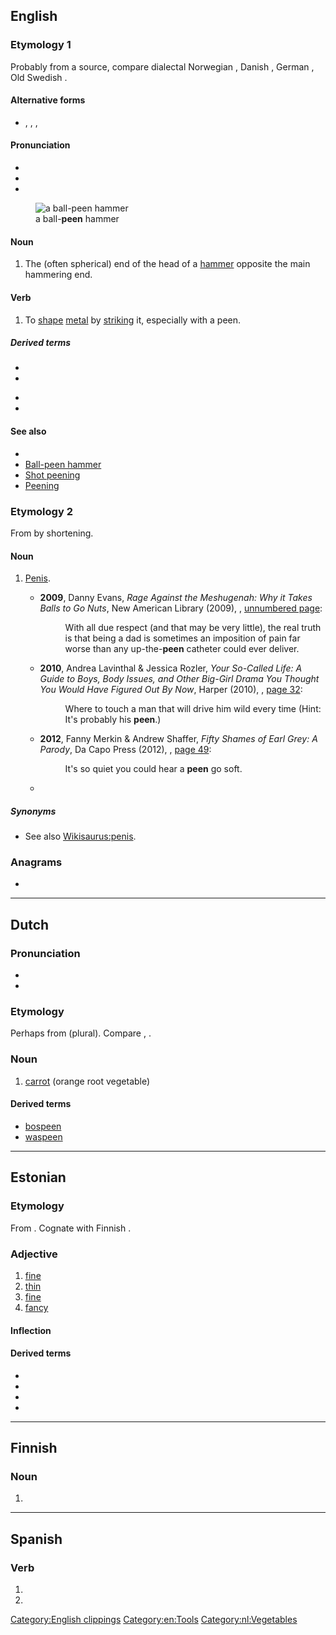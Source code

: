 ==English==

===Etymology 1===
Probably from a {{etyl|gmq|en}} source, compare dialectal Norwegian {{m|no|penn||peen}}, Danish {{m|da|pind||peg}}, German {{m|de|Pinne||the peen of a hammer}}, Old Swedish {{m|gmq-osw|pæna||to pound iron with a hammer}}.

====Alternative forms====
* {{l|en|pane}}, {{l|en|pean}}, {{l|en|pein}}, {{l|en|piend}}

====Pronunciation====
* {{IPA|/piːn/|lang=en}}
* {{audio|en-us-peen.ogg|Audio (US)|lang=en}}
* {{rhymes|iːn|lang=en}}
{{wikipedia|Ball-peen hammer|mul=peening}}
[[File:Peen hammers.png|thumb|a ball-'''peen''' hammer]]

====Noun====
{{en-noun}}

# The (often spherical) end of the head of a [[hammer]] opposite the main hammering end.

====Verb====
{{en-verb}}

# To [[shape]] [[metal]] by [[strike|striking]] it, especially with a peen.

=====Derived terms=====
{{der-top}}
* {{l|en|chisel peen}}
* {{l|en|cross peen}}
{{der-mid}}
* {{l|en|peen over}}
* {{l|en|point peen}}
{{der-bottom}}

====See also====
* {{l|en|epeen}}
* [[w:Ball-peen hammer|Ball-peen hammer]]
* [[w:Shot peening|Shot peening]]
* [[w:Peening|Peening]]

===Etymology 2===
From {{m|en|penis}} by shortening.

====Noun====
{{en-noun}}

# {{lb|en|slang}} [[penis|Penis]].
#* '''2009''', Danny Evans, ''Rage Against the Meshugenah: Why it Takes Balls to Go Nuts'', New American Library (2009), {{ISBN|9780451227119}}, [http://books.google.com/books?id=MXlJusLUVD0C&pg=PT188 unnumbered page]:
#*: With all due respect (and that may be very little), the real truth is that being a dad is sometimes an imposition of pain far worse than any up-the-'''peen''' catheter could ever deliver.
#* '''2010''', Andrea Lavinthal & Jessica Rozler, ''Your So-Called Life: A Guide to Boys, Body Issues, and Other Big-Girl Drama You Thought You Would Have Figured Out By Now'', Harper (2010), {{ISBN|9780061938382}}, [http://books.google.com/books?id=kol6l8ew6O4C&pg=PA32 page 32]:
#*: Where to touch a man that will drive him wild every time (Hint: It's probably his '''peen'''.)
#* '''2012''', Fanny Merkin & Andrew Shaffer, ''Fifty Shames of Earl Grey: A Parody'', Da Capo Press (2012), {{ISBN|9780306821998}}, [http://books.google.com/books?id=MmPGKC9J-wYC&pg=PA49 page 49]:
#*: It's so quiet you could hear a '''peen''' go soft.
#* {{seemoreCites|lang=en}}

=====Synonyms=====
* See also [[Wikisaurus:penis]].

===Anagrams===
* {{anagrams|en|neep|pene|pene-}}

[[Category:English clippings]]
[[Category:en:Tools]]

----

==Dutch==

===Pronunciation===
* {{audio|Nl-peen.ogg|Audio|lang=nl}}
* {{rhymes|eːn|lang=nl}}

===Etymology===
Perhaps from {{inh|nl|dum|peden}} (plural). Compare {{cog|en|pith}}, {{cog|en|peen}}.

===Noun===
{{nl-noun|f|g2=m|-en|peentje}}

# [[carrot]] (orange root vegetable)
#: {{syn|nl|wortel}}

====Derived terms====
* [[bospeen]]
* [[waspeen]]

[[Category:nl:Vegetables]]

----

==Estonian==

===Etymology===
From {{inh|et|fiu-fin-pro|*peeni}}. Cognate with Finnish {{m|fi|pieni}}.

===Adjective===
{{et-adj|peene|peent}}

# [[fine]] {{gloss|of small pieces, small size}}
# [[thin]]
# [[fine]] {{gloss|of good quality}}
# [[fancy]]

====Inflection====
{{et-decl-suur|peen}}

====Derived terms====
* {{l|et|peenendama}}
* {{l|et|peenestama}}
* {{l|et|peenike}}
* {{l|et|peenus}}

----

==Finnish==

===Noun===
{{head|fi|noun form}}

# {{fi-form of|pee|case=genitive|pl=singular}}

----

==Spanish==

===Verb===
{{head|es|verb form}}

# {{es-verb form of|ending=er|mood=indicative|tense=present|pers=2|formal=yes|number=plural|peer}}
# {{es-verb form of|ending=er|mood=indicative|tense=present|pers=3|number=plural|peer}}